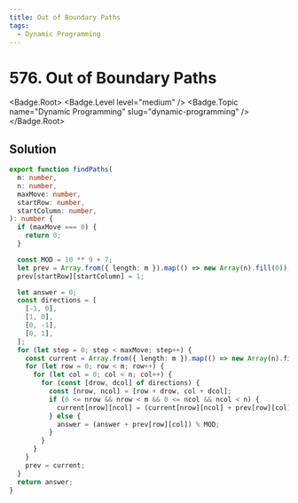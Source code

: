 ```yaml
---
title: Out of Boundary Paths
tags:
  - Dynamic Programming
---
```


# 576. Out of Boundary Paths

<Badge.Root>
  <Badge.Level level="medium" />
  <Badge.Topic name="Dynamic Programming" slug="dynamic-programming" />
</Badge.Root>

## Solution

```typescript filename="solution.ts" copy
export function findPaths(
  m: number,
  n: number,
  maxMove: number,
  startRow: number,
  startColumn: number,
): number {
  if (maxMove === 0) {
    return 0;
  }

  const MOD = 10 ** 9 + 7;
  let prev = Array.from({ length: m }).map(() => new Array(n).fill(0));
  prev[startRow][startColumn] = 1;

  let answer = 0;
  const directions = [
    [-1, 0],
    [1, 0],
    [0, -1],
    [0, 1],
  ];
  for (let step = 0; step < maxMove; step++) {
    const current = Array.from({ length: m }).map(() => new Array(n).fill(0));
    for (let row = 0; row < m; row++) {
      for (let col = 0; col < n; col++) {
        for (const [drow, dcol] of directions) {
          const [nrow, ncol] = [row + drow, col + dcol];
          if (0 <= nrow && nrow < m && 0 <= ncol && ncol < n) {
            current[nrow][ncol] = (current[nrow][ncol] + prev[row][col]) % MOD;
          } else {
            answer = (answer + prev[row][col]) % MOD;
          }
        }
      }
    }
    prev = current;
  }
  return answer;
}
```

<ProblemLink
  codingSite="leetcode"
  href="https://leetcode.com/problems/out-of-boundary-paths"
  title="Out of Boundary Paths"
/>
